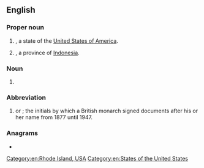 {{also|Appendix:Variations of "ri"}}
==English==

===Proper noun===
{{head|en|proper noun}}

# {{initialism of|lang=en|[[Rhode Island]]|nodot=1}}, a state of the [[United States of America]].
# {{abbreviation of|lang=en|Riau|nodot=1}}, a province of [[Indonesia]].

===Noun===
{{en-noun}}

# {{initialism of|[[radioisotope]]}}

===Abbreviation===
{{head|en|abbreviation}}
# {{lb|en|monarchy}} {{l|la|[[rex]] [[imperator]]||king-emperor}} or {{l|la|[[regina]] [[imperatrix]]||queen-empress}}; the initials by which a British monarch signed documents after his or her name from 1877 until 1947.

===Anagrams===
* {{anagrams|en|a=ir|IR|Ir.|ir-}}

[[Category:en:Rhode Island, USA]]
[[Category:en:States of the United States]]